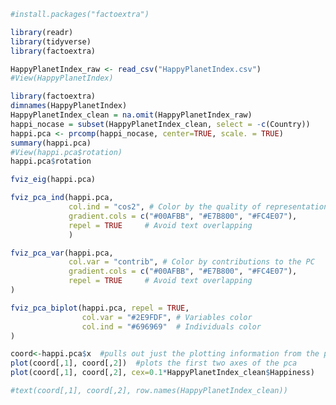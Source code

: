 
```r
#install.packages("factoextra")

```

```r
library(readr)
library(tidyverse)
library(factoextra)
```


```r
HappyPlanetIndex_raw <- read_csv("HappyPlanetIndex.csv")
#View(HappyPlanetIndex)
```


```r
library(factoextra)
dimnames(HappyPlanetIndex)
HappyPlanetIndex_clean = na.omit(HappyPlanetIndex_raw)
happi_nocase = subset(HappyPlanetIndex_clean, select = -c(Country))
happi.pca <- prcomp(happi_nocase, center=TRUE, scale. = TRUE)
summary(happi.pca)
#View(happi.pca$rotation)
happi.pca$rotation
```
```r
fviz_eig(happi.pca)
```
```r
fviz_pca_ind(happi.pca,
             col.ind = "cos2", # Color by the quality of representation
             gradient.cols = c("#00AFBB", "#E7B800", "#FC4E07"),
             repel = TRUE     # Avoid text overlapping
             )
```
```r
fviz_pca_var(happi.pca,
             col.var = "contrib", # Color by contributions to the PC
             gradient.cols = c("#00AFBB", "#E7B800", "#FC4E07"),
             repel = TRUE     # Avoid text overlapping
)

```
```r
fviz_pca_biplot(happi.pca, repel = TRUE,
                col.var = "#2E9FDF", # Variables color
                col.ind = "#696969"  # Individuals color
)
```
```r
coord<-happi.pca$x 	#pulls out just the plotting information from the pca results
plot(coord[,1], coord[,2]) 	#plots the first two axes of the pca
plot(coord[,1], coord[,2], cex=0.1*HappyPlanetIndex_clean$Happiness) 	#Now the symbol size tells you mpg

#text(coord[,1], coord[,2], row.names(HappyPlanetIndex_clean)) 
```

